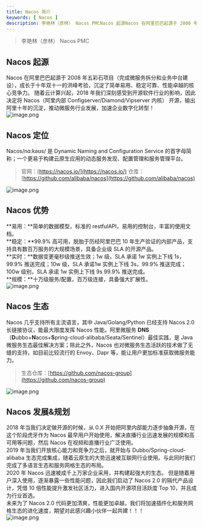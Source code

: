 ```yaml
---
title: Nacos 简介
keywords: [ Nacos ]
description: 李艳林（彦林） Nacos PMCNacos 起源Nacos 在阿里巴巴起源于 2008 年五彩石项目（完成微服务拆分和业务中台建设），成长于十年双十一的洪峰考验，沉淀了简单易用、稳定可靠、性能卓越的核心竞争力。 随着云计算兴起，2018 年我们深刻感受到开源软件行业的影响，因此决定将 Nac...
---
```

> 李艳林（彦林） Nacos PMC

<a name="lw2jk"></a>
## Nacos 起源
Nacos 在阿里巴巴起源于 2008 年五彩石项目（完成微服务拆分和业务中台建设），成长于十年双十一的洪峰考验，沉淀了简单易用、稳定可靠、性能卓越的核心竞争力。 随着云计算兴起，2018 年我们深刻感受到开源软件行业的影响，因此决定将 Nacos（阿里内部 Configserver/Diamond/Vipserver 内核） 开源，输出阿里十年的沉淀，推动微服务行业发展，加速企业数字化转型！<br />![image.png](https://cdn.nlark.com/yuque/0/2021/png/1465210/1639749084961-356f6f8f-2c74-4b5f-80fe-9c0207b07283.png#clientId=u929293d6-ee6b-4&from=paste&height=519&id=u2948009e&originHeight=800&originWidth=1086&originalType=binary&ratio=1&rotation=0&showTitle=false&size=616419&status=done&style=none&taskId=u24003c7b-d9eb-4f55-97ce-7946d4a28fe&title=&width=704.9861450195312)
<a name="nZq3n"></a>
## Nacos 定位
Nacos/nɑ:kəʊs/ 是 Dynamic Naming and Configuration Service 的首字母简称；一个更易于构建云原生应用的动态服务发现、配置管理和服务管理平台。
> 官网：[https://nacos.io/](https://nacos.io/)           仓库：[https://github.com/alibaba/nacos](https://github.com/alibaba/nacos)

![image.png](https://cdn.nlark.com/yuque/0/2021/png/1465210/1637460801625-abaec6c8-82a8-46cf-9b86-7b7ecc2968e4.png#clientId=u9d17135d-cdbd-4&from=paste&height=218&id=udf31d7ea&originHeight=498&originWidth=1674&originalType=binary&ratio=1&rotation=0&showTitle=false&size=457599&status=done&style=none&taskId=ua6846b3b-eedc-42d6-b709-259fdaddbc5&title=&width=733)
<a name="M7VNV"></a>
## Nacos 优势
**易用：**简单的数据模型，标准的 restfulAPI，易用的控制台，丰富的使用文档。<br />**稳定：**99.9% 高可用，脱胎于历经阿里巴巴 10 年生产验证的内部产品，支持具有数百万服务的大规模场景，具备企业级 SLA 的开源产品。<br />**实时：**数据变更毫秒级推送生效；1w 级，SLA 承诺 1w 实例上下线 1s，99.9% 推送完成；10w 级，SLA 承诺1w 实例上下线 3s，99.9% 推送完成；100w 级别，SLA 承诺 1w 实例上下线 9s 99.9% 推送完成。<br />**规模：**十万级服务/配置，百万级连接，具备强大扩展性。<br />![image.png](https://cdn.nlark.com/yuque/0/2021/png/1465210/1637460861003-f10b5d64-c5b3-4672-896c-bb57d172b821.png#clientId=u9d17135d-cdbd-4&from=paste&height=238&id=u12f246f8&originHeight=476&originWidth=1606&originalType=binary&ratio=1&rotation=0&showTitle=false&size=303011&status=done&style=none&taskId=u806882c1-d384-4e08-adc5-ba393b3767a&title=&width=803)
<a name="VT179"></a>
## Nacos 生态
Nacos 几乎支持所有主流语言，其中 Java/Golang/Python 已经支持 Nacos 2.0 长链接协议，能最大限度发挥 Nacos 性能。阿里微服务 **DNS**（**D**ubbo+**N**acos+**S**pring-cloud-alibaba/Seata/Sentinel）最佳实践，是 Java 微服务生态最佳解决方案；除此之外，Nacos 也对微服务生态活跃的技术做了无缝的支持，如目前比较流行的 Envoy、Dapr 等，能让用户更加标准获取微服务能力。
> 生态仓库：[https://github.com/nacos-group](https://github.com/nacos-group)

![image.png](https://cdn.nlark.com/yuque/0/2021/png/1465210/1637460876360-1f04b392-cb2f-4b43-a370-41470d30709b.png#clientId=u9d17135d-cdbd-4&from=paste&height=435&id=uc5566949&originHeight=870&originWidth=1976&originalType=binary&ratio=1&rotation=0&showTitle=false&size=698273&status=done&style=none&taskId=u761851ac-3d64-4f09-9bab-3a9143f9aa1&title=&width=988)
<a name="jFSjE"></a>
## Nacos 发展&规划
2018 年当我们决定做开源的时候，从 0.X 开始把阿里内部能力逐步抽象开源，在这个阶段虎牙作为 Nacos 最早用户开始使用，解决直播行业迅速发展的规模和高可用等问题，然后 Nacos 在视频和直播行业广泛使用。<br />2019 年当我们开放核心能力和竞争力之后，就开始与 Dubbo/Spring-cloud-alibaba 生态完成集成，随着云原生的大势迅速被互联网行业使用。与此同时我们完成了多语言生态和服务网格生态的布局。<br />2020 年 Nacos 迅速被成千上万家企业采用，并构建起强大的生态。 但是随着用户深入使用，逐渐暴露一些性能问题，因此我们启动了 Nacos 2.0 的隔代产品设计，凭借 10 倍性能提升激发社区活力，进入国内开源项目活跃度 Top 10，并且成为行业首选。<br />未来为了 Nacos 2.0 代码更加清爽，性能更加卓越，我们将加速插件化和服务网格生态的进化速度，期望对此感兴趣小伙伴一起共建！！！<br />![image.png](https://cdn.nlark.com/yuque/0/2021/png/1465210/1638886786076-5f9fa5db-d894-4a8d-a505-6ba702350b2d.png#clientId=ua1310b7d-40e1-4&from=paste&height=486&id=u6aacaec6&originHeight=972&originWidth=1636&originalType=binary&ratio=1&rotation=0&showTitle=false&size=449779&status=done&style=none&taskId=u99e439f0-ae8d-4df0-ac2d-d434cbf03c9&title=&width=818)

